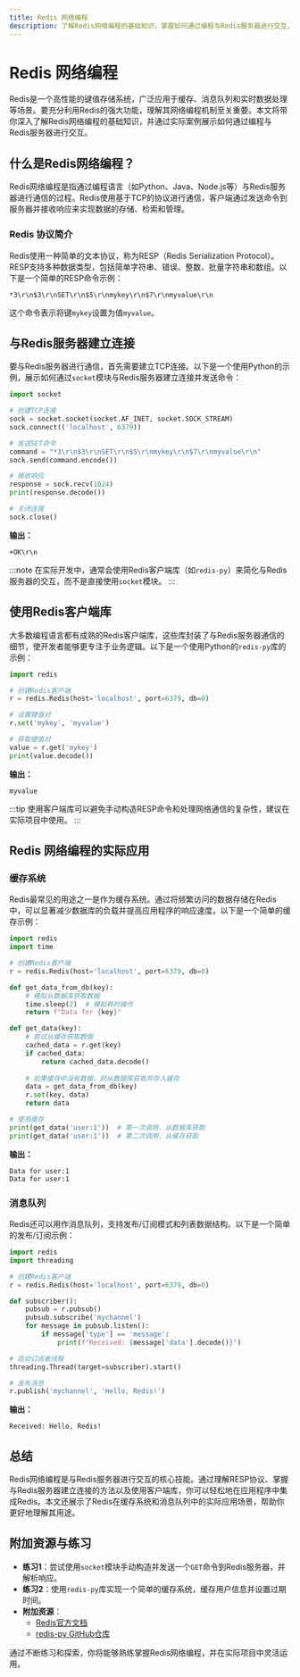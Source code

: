 ```yaml
---
title: Redis 网络编程
description: 了解Redis网络编程的基础知识，掌握如何通过编程与Redis服务器进行交互，并探索实际应用场景。
---
```


# Redis 网络编程

Redis是一个高性能的键值存储系统，广泛应用于缓存、消息队列和实时数据处理等场景。要充分利用Redis的强大功能，理解其网络编程机制至关重要。本文将带你深入了解Redis网络编程的基础知识，并通过实际案例展示如何通过编程与Redis服务器进行交互。

## 什么是Redis网络编程？

Redis网络编程是指通过编程语言（如Python、Java、Node.js等）与Redis服务器进行通信的过程。Redis使用基于TCP的协议进行通信，客户端通过发送命令到服务器并接收响应来实现数据的存储、检索和管理。

### Redis 协议简介

Redis使用一种简单的文本协议，称为RESP（Redis Serialization Protocol）。RESP支持多种数据类型，包括简单字符串、错误、整数、批量字符串和数组。以下是一个简单的RESP命令示例：

```
*3\r\n$3\r\nSET\r\n$5\r\nmykey\r\n$7\r\nmyvalue\r\n
```

这个命令表示将键`mykey`设置为值`myvalue`。

## 与Redis服务器建立连接

要与Redis服务器进行通信，首先需要建立TCP连接。以下是一个使用Python的示例，展示如何通过`socket`模块与Redis服务器建立连接并发送命令：

```python
import socket

# 创建TCP连接
sock = socket.socket(socket.AF_INET, socket.SOCK_STREAM)
sock.connect(('localhost', 6379))

# 发送SET命令
command = "*3\r\n$3\r\nSET\r\n$5\r\nmykey\r\n$7\r\nmyvalue\r\n"
sock.send(command.encode())

# 接收响应
response = sock.recv(1024)
print(response.decode())

# 关闭连接
sock.close()
```

**输出：**

```
+OK\r\n
```

:::note
在实际开发中，通常会使用Redis客户端库（如`redis-py`）来简化与Redis服务器的交互，而不是直接使用`socket`模块。
:::

## 使用Redis客户端库

大多数编程语言都有成熟的Redis客户端库，这些库封装了与Redis服务器通信的细节，使开发者能够更专注于业务逻辑。以下是一个使用Python的`redis-py`库的示例：

```python
import redis

# 创建Redis客户端
r = redis.Redis(host='localhost', port=6379, db=0)

# 设置键值对
r.set('mykey', 'myvalue')

# 获取键值对
value = r.get('mykey')
print(value.decode())
```

**输出：**

```
myvalue
```

:::tip
使用客户端库可以避免手动构造RESP命令和处理网络通信的复杂性，建议在实际项目中使用。
:::

## Redis 网络编程的实际应用

### 缓存系统

Redis最常见的用途之一是作为缓存系统。通过将频繁访问的数据存储在Redis中，可以显著减少数据库的负载并提高应用程序的响应速度。以下是一个简单的缓存示例：

```python
import redis
import time

# 创建Redis客户端
r = redis.Redis(host='localhost', port=6379, db=0)

def get_data_from_db(key):
    # 模拟从数据库获取数据
    time.sleep(2)  # 模拟耗时操作
    return f"Data for {key}"

def get_data(key):
    # 尝试从缓存获取数据
    cached_data = r.get(key)
    if cached_data:
        return cached_data.decode()
    
    # 如果缓存中没有数据，则从数据库获取并存入缓存
    data = get_data_from_db(key)
    r.set(key, data)
    return data

# 使用缓存
print(get_data('user:1'))  # 第一次调用，从数据库获取
print(get_data('user:1'))  # 第二次调用，从缓存获取
```

**输出：**

```
Data for user:1
Data for user:1
```

### 消息队列

Redis还可以用作消息队列，支持发布/订阅模式和列表数据结构。以下是一个简单的发布/订阅示例：

```python
import redis
import threading

# 创建Redis客户端
r = redis.Redis(host='localhost', port=6379, db=0)

def subscriber():
    pubsub = r.pubsub()
    pubsub.subscribe('mychannel')
    for message in pubsub.listen():
        if message['type'] == 'message':
            print(f"Received: {message['data'].decode()}")

# 启动订阅者线程
threading.Thread(target=subscriber).start()

# 发布消息
r.publish('mychannel', 'Hello, Redis!')
```

**输出：**

```
Received: Hello, Redis!
```

## 总结

Redis网络编程是与Redis服务器进行交互的核心技能。通过理解RESP协议、掌握与Redis服务器建立连接的方法以及使用客户端库，你可以轻松地在应用程序中集成Redis。本文还展示了Redis在缓存系统和消息队列中的实际应用场景，帮助你更好地理解其用途。

## 附加资源与练习

- **练习1**：尝试使用`socket`模块手动构造并发送一个`GET`命令到Redis服务器，并解析响应。
- **练习2**：使用`redis-py`库实现一个简单的缓存系统，缓存用户信息并设置过期时间。
- **附加资源**：
  - [Redis官方文档](https://redis.io/documentation)
  - [redis-py GitHub仓库](https://github.com/redis/redis-py)

通过不断练习和探索，你将能够熟练掌握Redis网络编程，并在实际项目中灵活运用。